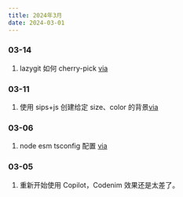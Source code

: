 ```yaml
---
title: 2024年3月
date: 2024-03-01
---
```


### 03-14

1. lazygit 如何 cherry-pick [via](https://github.com/jesseduffield/lazygit/issues/720#issuecomment-678839592)

### 03-11

1. 使用 sips+js 创建给定 size、color 的背景[via](https://gist.github.com/try-to-fly/c5aa23029d99750089bee04da3a138d7)

### 03-06

1. node esm tsconfig 配置 [via](https://gist.github.com/try-to-fly/db9ab103632968af3bb8d8df662b602e)

### 03-05

1. 重新开始使用 Copilot，Codenim 效果还是太差了。

